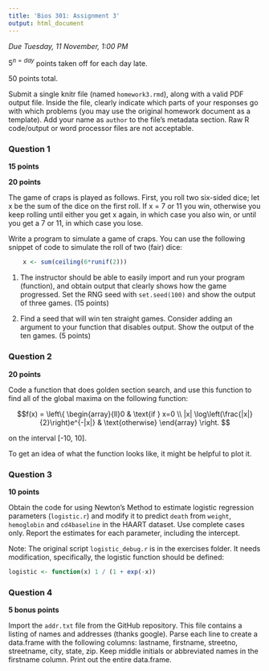 ---
title: 'Bios 301: Assignment 3'
output: html_document
---

*Due Tuesday, 11 November, 1:00 PM*

$5^{n=day}$ points taken off for each day late.

50 points total.

Submit a single knitr file (named `homework3.rmd`), along with a valid PDF output file. Inside the file, clearly indicate which parts of your responses go with which problems (you may use the original homework document as a template). Add your name as `author` to the file's metadata section. Raw R code/output or word processor files are not acceptable.

### Question 1 ###

**15 points**

**20 points**

The game of craps is played as follows. First, you roll two six-sided dice; let x be the sum of the dice on the first roll. If x = 7 or 11 you win, otherwise you keep rolling until either you get x again, in which case you also win, or until you get a 7 or 11, in which case you lose.

Write a program to simulate a game of craps. You can use the following snippet of code to simulate the roll of two (fair) dice:

```{r}
    x <- sum(ceiling(6*runif(2)))
```

1. The instructor should be able to easily import and run your program (function), and obtain output that clearly shows how the game progressed.  Set the RNG seed with `set.seed(100)` and show the output of three games. (15 points)

1. Find a seed that will win ten straight games.  Consider adding an argument to your function that disables output. Show the output of the ten games. (5 points)

### Question 2 ###

**20 points**

Code a function that does golden section search, and use this function to find all of the global maxima on the following function:

$$f(x) = \left\{
  \begin{array}{ll}0 & \text{if } x=0 \\
  |x| \log\left(\frac{|x|}{2}\right)e^{-|x|} & \text{otherwise}
  \end{array}
\right.
$$

on the interval [-10, 10].

To get an idea of what the function looks like, it might be helpful to plot it.

### Question 3 ###

**10 points**

Obtain the code for using Newton's Method to estimate logistic regression parameters (`logistic.r`) and modify it to predict `death` from `weight`, `hemoglobin` and `cd4baseline` in the HAART dataset. Use complete cases only. Report the estimates for each parameter, including the intercept.

Note: The original script `logistic_debug.r` is in the exercises folder.  It needs modification, specifically, the logistic function should be defined:

```{r}
logistic <- function(x) 1 / (1 + exp(-x))
```

### Question 4 ###

**5 bonus points**

Import the `addr.txt` file from the GitHub repository.  This file contains a listing of names and addresses (thanks google).  Parse each line to create a data.frame with the following columns: lastname, firstname, streetno, streetname, city, state, zip.  Keep middle initials or abbreviated names in the firstname column.  Print out the entire data.frame.
